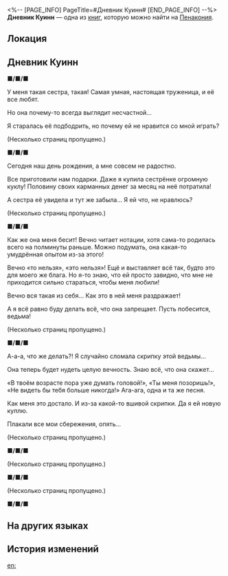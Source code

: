 <%-- [PAGE_INFO]
PageTitle=#Дневник Куинн#
[END_PAGE_INFO] --%>
{{Дополнить}}
{{Книга Инфобокс
|id           = 340
|partIds      = 190617
|Название     = 
|Изображение  = Предмет Книга Пенакония.png
|Мир          = Пенакония
|Томов        = 1
|Автор        = <!--нужно добавить-->
|Описание     = Старый дневник. На пожелтевших истончившихся страницах чётко видны два разных почерка, которые раскрывают, при каких же именно обстоятельствах умерла Куинн.
|Том1         = {{tx}}
|Источник1    = {{tx|Отсутствует источник}}
|Персонажи    = 
|Фракции      = 
}}
'''Дневник Куинн''' — одна из [[Книги|книг]], которую можно найти на [[Пенакония]].

==Локация==
{{Отметка карты|<!--название карты-->|<!--id отметки-->}}

==Дневник Куинн==
''' ■/■/■'''

У меня такая сестра, такая! Самая умная, настоящая труженица, и её все любят.

Но она почему-то всегда выглядит несчастной...

Я старалась её подбодрить, но почему ей не нравится со мной играть?

(Несколько страниц пропущено.)

''' ■/■/■'''

Сегодня наш день рождения, а мне совсем не радостно.

Все приготовили нам подарки. Даже я купила сестрёнке огромную куклу! Половину своих карманных денег за месяц на неё потратила!

А сестра её увидела и тут же забыла... Я ей что, не нравлюсь?

(Несколько страниц пропущено.)

''' ■/■/■'''

Как же она меня бесит! Вечно читает нотации, хотя сама-то родилась всего на полминуты раньше. Можно подумать, она какая-то умудрённая опытом из-за этого!

Вечно «то нельзя», «это нельзя»! Ещё и выставляет всё так, будто это для моего же блага. Но я-то знаю, что ей просто завидно, что мне не приходится сильно стараться, чтобы меня любили!

Вечно вся такая из себя... Как это в ней меня раздражает!

А я всё равно буду делать всё, что она запрещает. Пусть побесится, ведьма!

(Несколько страниц пропущено.)

''' ■/■/■'''

А-а-а, что же делать?! Я случайно сломала скрипку этой ведьмы...

Она теперь будет нудеть целую вечность. Знаю всё, что она скажет...

«В твоём возрасте пора уже думать головой!», «Ты меня позоришь!», «Не видеть бы тебя больше никогда!» Ага-ага, одна и та же песня.

Как меня это достало. И из-за какой-то вшивой скрипки. Да я ей новую куплю.

Плакали все мои сбережения, опять...

(Несколько страниц пропущено.)

''' ■/■/■'''

{{Цвет|Ключевой|nobold=1|Я её убила убила убила {{Размер|28|Я её убила я её убила}}}} {{Цвет|Огненный|{{Размер|36|Я ЕЁ УБИЛА!}}}}

{{Цвет|Ключевой|nobold=1|Я не хотела правда она сама виновата что стояла у лестницы я просто испугалась прости пожалуйста не смотри на меня так {{Размер|28|Прости}}}} {{Цвет|Огненный|{{Размер|36|Прости меня пожалуйста...}}}}

{{Цвет|Огненный|<s>Ты же меня всё равно простишь, да?</s>}}

(Несколько страниц пропущено.)

''' ■/■/■'''

{{Цвет|Ключевой|nobold=1|Благодаря рекомендательному письму от сестры меня взяли на стажировку на стойке регистрации отеля «Грёзы».}}

{{Цвет|Ключевой|nobold=1|Тут такой оживлённый город. Рассказы о Пенаконии, Городе грёз, нисколько не преувеличивают! Но работать на стойке в отеле нелегко, тем более сестра где-то в реальности, а я тут, в Мире грёз. Мы даже поболтать почти не успеваем.}}

{{Цвет|Ключевой|nobold=1|Но мне нравится. Даже так }}{{Цвет|Огненный|мы всё равно всегда будем вместе.}}

(Несколько страниц пропущено.)

''' ■/■/■'''

{{Цвет|Ключевой|nobold=1|Чувствую себя странно... Ощущение, будто у меня что-то не то с головой...}}

==На других языках==
{{На других языках
|en   = Quinn's Diary
|zhs  = 奎茵的日记
|zht  = 奎茵的日記
|ja   = クインの日記
|ko   = 퀸의 일기
|es   = Diario de Quinn
|fr   = Journal de Quinn
|ru   = Дневник Куинн
|th   = ไดอารี่ของ Quinn
|vi   = Nhật Ký Của Quinn
|de   = Quinns Tagebuch
|id   = Buku Harian Quinn
|pt   = Diário de Quinn
}}

==История изменений==
{{История изменений|3.5}}

[[en:]]